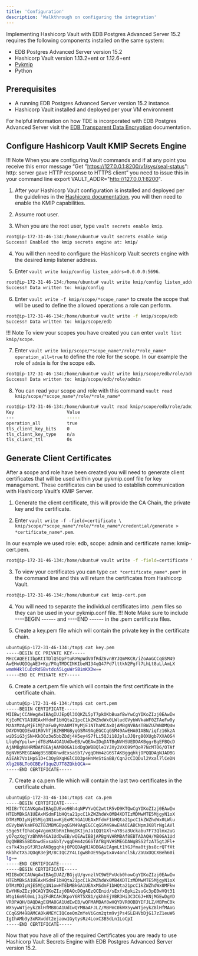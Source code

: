 ```yaml
---
title: 'Configuration'
description: 'Walkthrough on configuring the integration'
---
```


Implementing Hashicorp Vault with EDB Postgres Advanced Server 15.2 requires the following components installed on the same system:

- EDB Postgres Advanced Server version 15.2 
- Hashicorp Vault version 1.13.2+ent or 1.12.6+ent
- [Pykmip](https://pypi.org/project/PyKMIP/#files)
- Python 

## Prerequisites

- A running EDB Postgres Advanced Server version 15.2 instance.
- Hashicorp Vault installed and deployed per your VM environment

For helpful information on how TDE is incorporated with EDB Postgres Advanced Server visit the [EDB Transparent Data Encryption](https://www.enterprisedb.com/docs/tde/latest/) documentation.

## Configure Hashicorp Vault KMIP Secrets Engine

!!! Note
    When you are configuring Vault commands and if at any point you receive this error message “Get "https://127.0.0.1:8200/v1/sys/seal-status": http: server gave HTTP response to HTTPS client” you need to issue this in your command line export VAULT_ADDR="http://127.0.0.1:8200".

1. After your Hashicorp Vault configuration is installed and deployed per the guidelines in the [Hashicorp documentation](https://developer.hashicorp.com/vault/tutorials/getting-started/getting-started-install), you will then need to enable the KMIP capabilities.

2. Assume root user.

3. When you are the root user, type `vault secrets enable kmip`.
```bash
root@ip-172-31-46-134:/home/ubuntu# vault secrets enable kmip
Success! Enabled the kmip secrets engine at: kmip/
```

4. You will then need to configure the Hashicorp Vault secrets engine with the desired kmip listener address.

5. Enter `vault write kmip/config listen_addrs=0.0.0.0:5696`.
```bash
root@ip-172-31-46-134:/home/ubuntu# vault write kmip/config listen_addrs=0.0.0.0:5696
Success! Data written to: kmip/config
```

6. Enter `vault write -f kmip/scope/*scope_name*` to create the scope that will be used to define the allowed operations a role can perform.
```bash
root@ip-172-31-46-134:/home/ubuntu# vault write -f kmip/scope/edb
Success! Data written to: kmip/scope/edb
```

!!! Note
    To view your scopes you have created you can enter `vault list kmip/scope`.


7. Enter `vault write kmip/scope/*scope_name*/role/*role_name* operation_all=true` to define the role for the scope.  In our example the role of `admin` is for the scope `edb`. 
```bash
root@ip-172-31-46-134:/home/ubuntu# vault write kmip/scope/edb/role/admin operation_all=true
Success! Data written to: kmip/scope/edb/role/admin
```

8. You can read your scope and role with this command `vault read kmip/scope/*scope_name*/role/*role_name*`
```bash
root@ip-172-31-46-134:/home/ubuntu# vault read kmip/scope/edb/role/admin
Key                    Value
---                    -----
operation_all          true
tls_client_key_bits    0
tls_client_key_type    n/a
tls_client_ttl         0s
```

## Generate Client Certificates

After a scope and role have been created you will need to generate client certificates that will be used within your pykmip.conf file for key management.  These certificates can be used to establish communication with Hashicorp Vault’s KMIP Server.

1. Generate the client certificate, this will provide the CA Chain, the private key and the certificate.

2. Enter `vault write -f -field=certificate \ kmip/scope/*scope_name*/role/*role_name*/credential/generate > *certificate_name*.pem`.

In our example we used role: edb, scope: admin and certificate name: kmip-cert.pem.

```bash
root@ip-172-31-46-134:/home/ubuntu# vault write -f -field=certificate \ kmip/scope/edb/role/admin/credential/generate > kmip-cert.pem
```

3. To view your certificates you can type `cat *certificate_name*.pem*` in the command line and this will return the certificates from Hashicorp Vault.
```bash
root@ip-172-31-46-134:/home/ubuntu# cat kmip-cert.pem 
```

4. You will need to separate the individual certificates into .pem files so they can be used in your pykmip.conf file.
!!! Note
    Make sure to include ----BEGIN ------ and ----END ------ in the .pem certificate files.

5. Create a key.pem file which will contain the private key in the certificate chain.
```bash
ubuntu@ip-172-31-46-134:/tmp$ cat key.pem 
-----BEGIN EC PRIVATE KEY-----
MHcCAQEEIIbpRtITDlQ5DpFtuRXWpWdV0fRdZ6vnBYJQmMKCR/iZoAoGCCqGSM49
AwEHoUQDQgAE3+Kp/PXqTMDCINKIbeNI34qQ47Pd7lttkN2Pgfl7LhLt8uLlAmLX
wmmW4klCuDzRdSBvtdcA5LguWrSBimKXDw==
-----END EC PRIVATE KEY-----
```

6. Create a cert.pem file which will contain the first certificate in the certificate chain.
```bash
ubuntu@ip-172-31-46-134:/tmp$ cat cert.pem 
-----BEGIN CERTIFICATE-----
MIIBwjCCAWegAwIBAgIUJEpQl3OQKZL5pT7pkOKbBuafBwYwCgYIKoZIzj0EAwIw
KjEoMCYGA1UEAxMfdmF1bHQta21pcC1kZWZhdWx0LWludGVybWVkaWF0ZTAeFw0y
MzAzMzAyMjE1MjhaFw0yMzA0MTMyMjE1NThaMCAxDjAMBgNVBAsTBWZUZWNDMQ4w
DAYDVQQDEwU1R0VhTjBZMBMGByqGSM49AgEGCCqGSM49AwEHA0IABN/iqfz16kzA
wiDSiG3jSN+KkOOz3e5bbZDdj4H5ey4S7fLi5QJi18JpluJJQrg80XUgb7XXAOS4
Llq0gYpilw+jdTBzMA4GA1UdDwEB/wQEAwIDqDATBgNVHSUEDDAKBggrBgEFBQcD
AjAMBgNVHRMBAf8EAjAAMB0GA1UdDgQWBBQle1YJXy2VX699fQoR7NcMT06/OTAf
BgNVHSMEGDAWgBSSBDXnwdExsaSbT/vgqDHm4zG6STAKBggqhkjOPQQDAgNJADBG
AiEAk7Vo1HpS1D+C3OyBXqHGlCOD3p4HnMeStGaBB/Cqn2cCIQDul2Vxal7lCeDN
Xlg2U8LToGCBEvf1quZU7T8ZQkbQCA==
-----END CERTIFICATE-----
```

7. Create a ca.pem file which will contain the last two certificates in the certificate chain.
```bash
ubuntu@ip-172-31-46-134:/tmp$ cat ca.pem 
-----BEGIN CERTIFICATE-----
MIIBrTCCAVKgAwIBAgIUEvo9Bh4qNPVYvQC2wttR5vD9KTQwCgYIKoZIzj0EAwIw
HTEbMBkGA1UEAxMSdmF1bHQta21pcC1kZWZhdWx0MB4XDTIzMDMwMTE5MjgyN1oX
DTMzMDIyNjE5Mjg1N1owKjEoMCYGA1UEAxMfdmF1bHQta21pcC1kZWZhdWx0LWlu
dGVybWVkaWF0ZTBZMBMGByqGSM49AgEGCCqGSM49AwEHA0IABCNpmJK8lrNg1AVl
s5ge5tfIhaCq4Vgom3tbRnIhmqDKIjnJa1QQtGXl+aY8sa3Uckabu7F73Qlmx2uG
yO7qzXqjYzBhMA4GA1UdDwEB/wQEAwIBBjAPBgNVHRMBAf8EBTADAQH/MB0GA1Ud
DgQWBBSSBDXnwdExsaSbT/vgqDHm4zG6STAfBgNVHSMEGDAWgBSS2fzAT5gtJFl+
csFk43spGfJR3zAKBggqhkjOPQQDAgNJADBGAiEAgmLt1YGJfma0tjbs8crQTfXt
RkbhctXSJQOqR3ejM/8CIQCZY4LIgwBhOE95gw1xAv4onclSk/ZaUxDQCXBeh60i
lg==
-----END CERTIFICATE-----
-----BEGIN CERTIFICATE-----
MIIBoDCCAUWgAwIBAgIUAZ/BGjgU/gvnzlVC9WEPxUcb0howCgYIKoZIzj0EAwIw
HTEbMBkGA1UEAxMSdmF1bHQta21pcC1kZWZhdWx0MB4XDTIzMDMwMTE5MjgyN1oX
DTMzMDIyNjE5Mjg1N1owHTEbMBkGA1UEAxMSdmF1bHQta21pcC1kZWZhdWx0MFkw
EwYHKoZIzj0CAQYIKoZIzj0DAQcDQgAEzQCEnid/sExfxBpki2suGc3pE0wVQt31
Wtg16m9l0mLj3qZFdRCAHJKpoY6RT5X81/gkhhEjVBR3Hi3C3C6J+KNjMGEwDgYD
VR0PAQH/BAQDAgEGMA8GA1UdEwEB/wQFMAMBAf8wHQYDVR0OBBYEFJLZ/MBPmC0k
WX5ywWTjeykZ8lHfMB8GA1UdIwQYMBaAFJLZ/MBPmC0kWX5ywWTjeykZ8lHfMAoG
CCqGSM49BAMCA0kAMEYCIQCoeQmZmYeViGcm2qtm9vjPs4SLEHVbDjG17zZ1euW6
IgIhAMb3y3xRXwddt2ejaow1GytysRz4LoxC3B5dLn1LoCpI
-----END CERTIFICATE-----
```

Now that you have all of the required Certificates you are ready to use Hashicorp Vault Secrets Engine with EDB Postgres Advanced Server version 15.2.